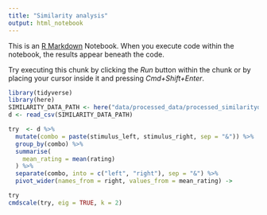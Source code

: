 ```yaml
---
title: "Similarity analysis"
output: html_notebook
---
```


This is an [R Markdown](http://rmarkdown.rstudio.com) Notebook. When you execute code within the notebook, the results appear beneath the code. 

Try executing this chunk by clicking the *Run* button within the chunk or by placing your cursor inside it and pressing *Cmd+Shift+Enter*. 

```r
library(tidyverse)
library(here)
SIMILARITY_DATA_PATH <- here("data/processed_data/processed_similaritydata.csv")
d <- read_csv(SIMILARITY_DATA_PATH)
```

```r
try  <- d %>% 
  mutate(combo = paste(stimulus_left, stimulus_right, sep = "&")) %>% 
  group_by(combo) %>% 
  summarise(
    mean_rating = mean(rating)
  ) %>% 
  separate(combo, into = c("left", "right"), sep = "&") %>% 
  pivot_wider(names_from = right, values_from = mean_rating) -> 
```

```r
try 
cmdscale(try, eig = TRUE, k = 2)
```

